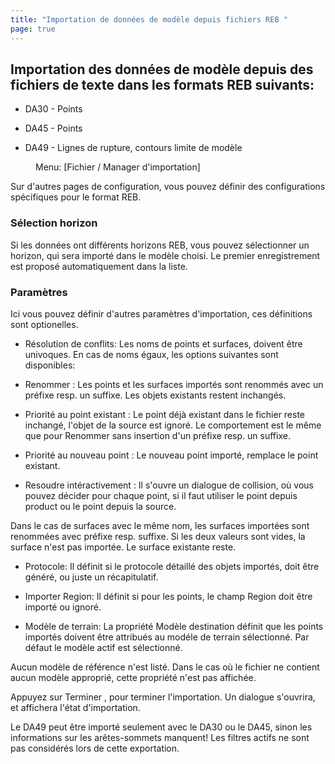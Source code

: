 ```yaml
---
title: "Importation de données de modèle depuis fichiers REB "
page: true
---
```

## Importation des donn&#233;es de mod&#232;le depuis des fichiers de texte dans les formats REB suivants:

- DA30 - Points

- DA45 - Points

- DA49 - Lignes de rupture, contours limite de mod&#232;le




 <Menu> Menu: [Fichier / Manager d'importation] </Menu> 

Sur d&#39;autres pages de configuration, vous pouvez d&#233;finir des configurations sp&#233;cifiques pour le format REB.

### S&#233;lection horizon
Si les donn&#233;es ont diff&#233;rents horizons REB, vous pouvez s&#233;lectionner un horizon, qui sera import&#233; dans le mod&#232;le choisi. Le premier enregistrement est propos&#233; automatiquement dans la liste.

### Param&#232;tres
Ici vous pouvez d&#233;finir d&#39;autres param&#232;tres d&#39;importation, ces d&#233;finitions sont optionelles.

- <Bold> R&#233;solution de conflits: </Bold> Les noms de points et surfaces, doivent &#234;tre univoques. En cas de noms &#233;gaux, les options suivantes sont disponibles:

- <Italic> Renommer </Italic> : Les points et les surfaces import&#233;s sont renomm&#233;s avec un pr&#233;fixe resp. un suffixe. Les objets existants restent inchang&#233;s.







- <Italic> Priorit&#233; au point existant </Italic> : Le point d&#233;j&#224; existant dans le fichier reste inchang&#233;, l&#39;objet de la source est ignor&#233;. Le comportement est le m&#234;me que pour <Italic> Renommer </Italic>  sans insertion d&#39;un pr&#233;fixe resp. un suffixe.

- <Italic> Priorit&#233; au nouveau point </Italic> : Le nouveau point import&#233;, remplace le point existant.

- <Italic> Resoudre int&#233;ractivement </Italic> : Il s&#39;ouvre un dialogue de collision, o&#249; vous pouvez d&#233;cider pour chaque point, si il faut utiliser le point depuis <Placeholder>product</Placeholder> ou le point depuis la source. 





<Warning>
Dans le cas de surfaces avec le m&#234;me nom, les surfaces import&#233;es sont renomm&#233;es avec pr&#233;fixe resp. suffixe. Si les deux valeurs sont vides, la surface n&#39;est pas import&#233;e. Le surface existante reste.
</Warning>


- <Bold> Protocole: </Bold>  Il d&#233;finit si le protocole d&#233;taill&#233; des objets import&#233;s, doit &#234;tre g&#233;n&#233;r&#233;, ou juste un r&#233;capitulatif.

- <Bold> Importer Region: </Bold>  Il d&#233;finit si pour les points, le champ <Italic> Region </Italic>  doit &#234;tre import&#233; ou ignor&#233;.

- <Bold> Mod&#232;le de terrain: </Bold>  La propri&#233;t&#233; <Italic> Mod&#232;le destination </Italic>  d&#233;finit que les points import&#233;s doivent &#234;tre attribu&#233;s au mod&#233;le de terrain s&#233;lectionn&#233;. Par d&#233;faut le mod&#232;le actif est s&#233;lectionn&#233;.



<Warning>
Aucun mod&#232;le de r&#233;f&#233;rence n&#39;est list&#233;. Dans le cas o&#249; le fichier ne contient aucun mod&#232;le appropri&#233;, cette propri&#233;t&#233; n&#39;est pas affich&#233;e.
</Warning>


Appuyez sur  <Border>Terminer</Border> , pour terminer l&#39;importation. Un dialogue s&#39;ouvrira, et affichera l&#39;&#233;tat d&#39;importation.

<Warning>
Le DA49 peut &#234;tre import&#233; seulement avec le DA30 ou le DA45, sinon les informations sur les ar&#234;tes-sommets manquent!
</Warning>

<Warning>
Les filtres actifs ne sont pas consid&#233;r&#233;s lors de cette exportation.
</Warning>

